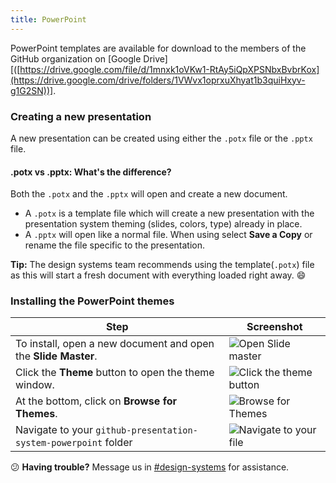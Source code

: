 ```yaml
---
title: PowerPoint
---
```


PowerPoint templates are available for download to the members of the GitHub organization on [Google Drive][([https://drive.google.com/file/d/1mnxk1oVKw1-RtAy5iQpXPSNbxBvbrKox](https://drive.google.com/drive/folders/1VWvx1oprxuXhyat1b3quiHxyv-g1G2SN))].

### Creating a new presentation

A new presentation can be created using either the `.potx` file or the `.pptx` file.

#### .potx vs .pptx: What's the difference?

Both the `.potx` and the `.pptx` will open and create a new document.

- A `.potx` is a template file which will create a new presentation with the presentation system theming (slides, colors, type) already in place.
- A `.pptx` will open like a normal file. When using select **Save a Copy** or rename the file specific to the presentation.

**Tip:** The design systems team recommends using the template(`.potx`) file as this will start a fresh document with everything loaded right away. 😄

### Installing the PowerPoint themes

| Step                                                            | Screenshot                                                                                                                      |
| --------------------------------------------------------------- | ------------------------------------------------------------------------------------------------------------------------------- |
| To install, open a new document and open the **Slide Master**.  | ![Open Slide master](https://user-images.githubusercontent.com/10384315/57048191-d552ab80-6c27-11e9-81c5-3ca6c61ac6bf.png)      |
| Click the **Theme** button to open the theme window.            | ![Click the theme button](https://user-images.githubusercontent.com/10384315/57048292-4003e700-6c28-11e9-9f34-600c15feb4de.png) |
| At the bottom, click on **Browse for Themes**.                  | ![Browse for Themes](https://user-images.githubusercontent.com/10384315/57048344-6a55a480-6c28-11e9-8f61-70ed23816606.png)      |
| Navigate to your `github-presentation-system-powerpoint` folder | ![Navigate to your file](https://user-images.githubusercontent.com/10384315/57048569-58283600-6c29-11e9-890c-f75694b67d5a.png)  |

<Note>


😕 **Having trouble?** Message us in [#design-systems](https://github.slack.com/messages/C0ZCGGGJ2) for assistance.

</Note>
